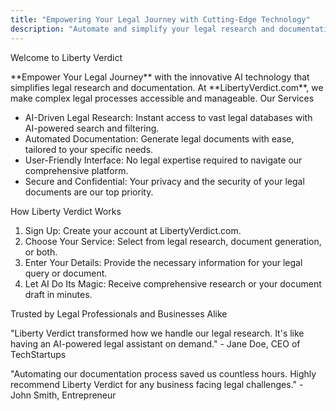 ```yaml
---
title: "Empowering Your Legal Journey with Cutting-Edge Technology"
description: "Automate and simplify your legal research and documentation with AI-driven solutions from Liberty Verdict. Embrace the future of legal assistance today."
---
```


Welcome to Liberty Verdict

<HeroBanner>
  **Empower Your Legal Journey** with the innovative AI technology that simplifies legal research and documentation. At **LibertyVerdict.com**, we make complex legal processes accessible and manageable.
</HeroBanner>

<FeaturesSection>
Our Services

- AI-Driven Legal Research: Instant access to vast legal databases with AI-powered search and filtering.
- Automated Documentation: Generate legal documents with ease, tailored to your specific needs.
- User-Friendly Interface: No legal expertise required to navigate our comprehensive platform.
- Secure and Confidential: Your privacy and the security of your legal documents are our top priority.
</FeaturesSection>

How Liberty Verdict Works

1. Sign Up: Create your account at LibertyVerdict.com.
2. Choose Your Service: Select from legal research, document generation, or both.
3. Enter Your Details: Provide the necessary information for your legal query or document.
4. Let AI Do Its Magic: Receive comprehensive research or your document draft in minutes.

<Testimonials>
Trusted by Legal Professionals and Businesses Alike

"Liberty Verdict transformed how we handle our legal research. It's like having an AI-powered legal assistant on demand." - Jane Doe, CEO of TechStartups

"Automating our documentation process saved us countless hours. Highly recommend Liberty Verdict for any business facing legal challenges." - John Smith, Entrepreneur
</Testimonials>
